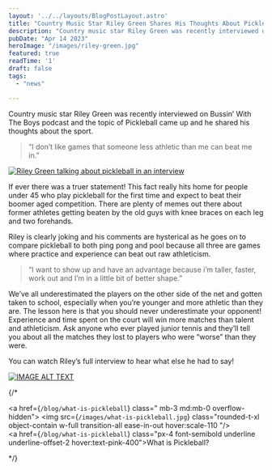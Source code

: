 ```yaml
---
layout: '../../layouts/BlogPostLayout.astro'
title: "Country Music Star Riley Green Shares His Thoughts About Pickleball"
description: "Country music star Riley Green was recently interviewed on Bussin’ With The Boys podcast and the topic of Pickleball came up and he shared his thoughts about the sport."
pubDate: "Apr 14 2023"
heroImage: "/images/riley-green.jpg"
featured: true
readTime: '1'
draft: false
tags: 
  - "news"

---
```


Country music star Riley Green was recently interviewed on Bussin’ With The Boys podcast and the topic of Pickleball came up and he shared his thoughts about the sport.

> “I don’t like games that someone less athletic than me can beat me in.” 

[![Riley Green talking about pickleball in an interview](https://i.ytimg.com/vi/Toab25qRv2U/hq720_2.jpg?sqp=-oaymwEdCJUDENAFSFXyq4qpAw8IARUAAIhCcAHAAQbQAQE=&rs=AOn4CLAKduRNArpkTUpf_Rm3H_BMaUrKaw)](https://youtu.be/Toab25qRv2U "Riley Green Has BEEF With Pickleball | Bussin' With The Boys")


If ever there was a truer statement! This fact really hits home for people under 45 who play pickleball for the first time and expect to beat their boomer aged competition. There are plenty of memes out there about former athletes getting beaten by the old guys with knee braces on each leg and two forehands. 

Riley is clearly joking and his comments are hysterical as he goes on to compare pickleball to both ping pong and pool because all three are games where practice and experience can beat out raw athleticism. 

> “I want to show up and have an advantage because i’m taller, faster, work out and I’m in a little bit of better shape.”

We’ve all underestimated the players on the other side of the net and gotten taken to school, especially when you’re younger and more athletic than they are. The lesson here is that you should never underestimate your opponent! Experience and time spent on the court will win more matches than talent and athleticism. Ask anyone who ever played junior tennis and they’ll tell you about all the matches they lost to players who were “worse” than they were.

You can watch Riley’s full interview to hear what else he had to say!

[![IMAGE ALT TEXT](http://i3.ytimg.com/vi/njenLE1BKGs/hqdefault.jpg)](https://youtu.be/njenLE1BKGs "Riley Green Talks Touring W/ Luke Combs, Songwriting & Why He Hunted The Same Deer For 3 Years")

{/* <div class="grid grid-cols-1 md:grid-cols-2 gap-6">
    <div class="flex" >
        <div class="flex flex-col bg-white shadow-md rounded-xl gap-0 pb-4 overflow-hidden">
            <a href={`/blog/what-is-pickleball`} class=" mb-3 md:mb-0 overflow-hidden">
                <img src={`/images/what-is-pickleball.jpg`} class="rounded-t-xl object-contain w-full transition-all ease-in-out  hover:scale-110 "/>
            </a>
            <div class="mt-auto ">
                <a href={`/blog/what-is-pickleball`} class="px-4 font-semibold underline underline-offset-2 hover:text-pink-400">What is Pickleball?</a>
            </div>
        </div>
    </div>
</div> */}